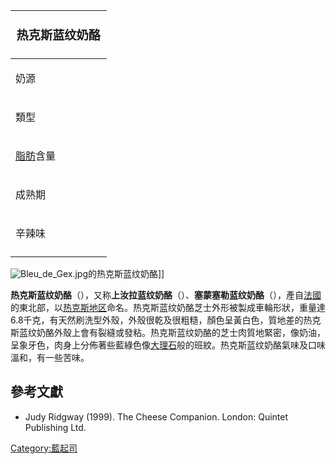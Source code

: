 {{noteTA
|1=zh-hans:干酪;zh-hant:乾酪;zh-cn:奶酪;zh-hk:芝士;zh-tw:起司;zh-mo:芝士;
|2=zh-cn:蓝纹奶酪;zh-hant:藍乾酪;zh-hk:藍芝士;zh-tw:藍起司;zh-mo:藍芝士;
|3=zh-cn:汝拉;zh-hant:侏羅;
}}
{| class="infobox bordered" style="align: right; width: 20em; font-size: 90%; text-align: left; float: right;" cellpadding="3"
|-
! colspan=2 bgcolor="#FFCCAA" style="font-size: 120%; text-align: center;" |'''热克斯蓝纹奶酪'''
|-----
| 奶源|| 未經[[巴氏殺菌|巴氏殺菌]]的[[牛奶|牛奶]]
|-----
| 類型 ||硬質，[[藍芝士|藍芝士]]
|-----
| [[脂肪|脂肪]]含量 || 45%
|-----
| 成熟期 || 2-3個月
|-----
| 辛辣味 ||中等
|-
|}
[[File:Bleu_de_Gex.jpg|thumb]]的热克斯蓝纹奶酪]]

'''热克斯蓝纹奶酪'''（{{lang-fr|Bleu de Gex}}），又称'''上汝拉蓝纹奶酪'''（{{lang-fr|Bleu du Haut-Jura}}）、'''塞蒙塞勒蓝纹奶酪'''（{{lang-fr|Bleu de Septmoncel}}），產自[[法國|法國]]的東北部，以[[热克斯地区|热克斯地区]]命名。热克斯蓝纹奶酪芝士外形被製成車輪形狀，重量達6.8千克，有天然刷洗型外殼，外殼很乾及很粗糙，顏色呈黃白色，質地差的热克斯蓝纹奶酪外殼上會有裂縫或發粘。热克斯蓝纹奶酪的芝士肉質地緊密，像奶油，呈象牙色，肉身上分佈著些藍綠色像[[大理石|大理石]]般的班紋。热克斯蓝纹奶酪氣味及口味溫和，有一些苦味。

==參考文獻==
*Judy Ridgway (1999). The Cheese Companion. London: Quintet Publishing Ltd.

{{Blue cheeses}}

[[Category:藍起司|Category:藍起司]]